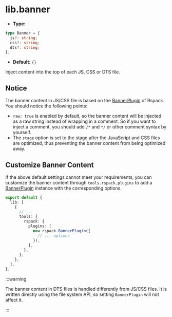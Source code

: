 # lib.banner

- **Type:**

```ts
type Banner = {
  js?: string;
  css?: string;
  dts?: string;
};
```

- **Default:** `{}`

Inject content into the top of each JS, CSS or DTS file.

## Notice

The banner content in JS/CSS file is based on the [BannerPlugin](https://rspack.dev/plugins/webpack/banner-plugin) of Rspack. You should notice the following points:

- `raw: true` is enabled by default, so the banner content will be injected as a raw string instead of wrapping in a comment. So if you want to inject a comment, you should add `/*` and `*/` or other comment syntax by yourself.
- The `stage` option is set to the stage after the JavaScript and CSS files are optimized, thus preventing the banner content from being optimized away.

## Customize Banner Content

If the above default settings cannot meet your requirements, you can customize the banner content through `tools.rspack.plugins` to add a [BannerPlugin](https://rspack.dev/plugins/webpack/banner-plugin) instance with the corresponding options.

```ts title="rslib.config.ts"
export default {
  lib: [
    {
      // ...
      tools: {
        rspack: {
          plugins: [
            new rspack.BannerPlugin({
              // ... options
            }),
          ],
        },
      },
    },
  ],
};
```

:::warning

The banner content in DTS files is handled differently from JS/CSS files. It is written directly using the file system API, so setting `BannerPlugin` will not affect it.

:::
